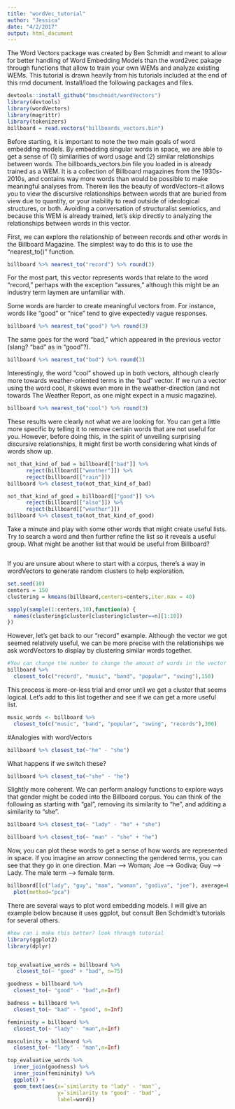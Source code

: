 ```yaml
---
title: "wordVec_tutorial"
author: "Jessica"
date: "4/2/2017"
output: html_document
---
```

The Word Vectors package was created by Ben Schmidt and meant to allow for better handling of Word Embedding Models than the word2vec pakage through functions that allow to train your own WEMs and analyze existing WEMs. This tutorial is drawn heavily from his tutorials included at the end of this rmd document. Install/load the following packages and files.
```r
devtools::install_github("bmschmidt/wordVectors")
library(devtools)
library(wordVectors)
library(magrittr)
library(tokenizers)
billboard = read.vectors("billboards_vectors.bin")
```

Before starting, it is important to note the two main goals of word embedding models. By embedding singular words in space, we are able to get a sense of (1) similarities of word usage and (2) similar relationships between words. The billboards_vectors.bin file you loaded in is already trained as a WEM. It is a collection of Billboard magazines from the 1930s-2010s, and contains way more words than would be possible to make meaningful analyses from. Therein lies the beauty of wordVectors--it allows you to view the discursive relationships between words that are buried from view due to quantity, or your inability to read outside of ideological structures, or both. Avoiding a conversation of structuralist semiotics, and because this WEM is already trained, let's skip directly to analyzing the relationships between words in this vector.

First, we can explore the relationship of between records and other words in the Billboard Magazine. The simplest way to do this is to use the "nearest_to()" function.
```r
billboard %>% nearest_to("record") %>% round(3)
```
For the most part, this vector represents words that relate to the word "record," perhaps with the exception "assures," although this might be an industry term laymen are unfamiliar with.

Some words are harder to create meaningful vectors from. For instance, words like "good" or "nice" tend to give expectedly vague responses.
```r
billboard %>% nearest_to("good") %>% round(3)
```

The same goes for the word "bad," which appeared in the previous vector (slang? "bad" as in "good"?).
```r
billboard %>% nearest_to("bad") %>% round(3)
```

Interestingly, the word "cool" showed up in both vectors, although clearly more towards weather-oriented terms in the "bad" vector. If we run a vector using the word cool, it skews even more in the weather-direction (and not towards The Weather Report, as one might expect in a music magazine).
```r
billboard %>% nearest_to("cool") %>% round(3)
```

These results were clearly not what we are looking for. You can get a little more specific by telling it to remove certain words that are not useful for you. However, before doing this, in the spirit of unveiling surprising discursive relationships, it might first be worth considering what kinds of words show up.
```r
not_that_kind_of_bad = billboard[["bad"]] %>%
      reject(billboard[["weather"]]) %>% 
      reject(billboard[["rain"]])
billboard %>% closest_to(not_that_kind_of_bad)

not_that_kind_of_good = billboard[["good"]] %>%
      reject(billboard[["also"]]) %>% 
      reject(billboard[["weather"]])
billboard %>% closest_to(not_that_kind_of_good)
```

Take a minute and play with some other words that might create useful lists. Try to search a word and then further refine the list so it reveals a useful group. What might be another list that would be useful from Billboard?
```r

```

If you are unsure about where to start with a corpus, there's a way in wordVectors to generate random clusters to help exploration.
```r
set.seed(10)
centers = 150
clustering = kmeans(billboard,centers=centers,iter.max = 40)

sapply(sample(1:centers,10),function(n) {
  names(clustering$cluster[clustering$cluster==n][1:10])
})
```

However, let's get back to our "record" example. Although the vector we got seemed relatively useful, we can be more precise with the relationships we ask wordVectors to display by clustering similar words together.
```r
#You can change the number to change the amount of words in the vector
billboard %>% 
  closest_to(c("record", "music", "band", "popular", "swing"),150)
```

This process is more-or-less trial and error until we get a cluster that seems logical. Let's add to this list together and see if we can get a more useful list.
```r
music_words <- billboard %>% 
  closest_to(c("music", "band", "popular", "swing", "records"),300)
```

#Analogies with wordVectors

```r
billboard %>% closest_to(~"he" - "she")
```

What happens if we switch these?

```r
billboard %>% closest_to(~"she" - "he")
```

Slightly more coherent. We can perform analogy functions to explore ways that gender might be coded into the Billboard corpus. You can think of the following as starting with "gal", removing its similarity to "he", and additing a similarity to "she".

```r
billboard %>% closest_to(~ "lady" - "he" + "she")

billboard %>% closest_to(~ "man" - "she" + "he")
```

Now, you can plot these words to get a sense of how words are represented in space. If you imagine an arrow connecting the gendered terms, you can see that they go in one direction. Man --> Woman; Joe --> Godiva; Guy --> Lady. The male term --> female term.
```r
billboard[[c("lady", "guy", "man", "woman", "godiva", "joe"), average=F]] %>% 
  plot(method="pca")
```

There are several ways to plot word embedding models. I will give an example below because it uses ggplot, but consult Ben Schdmidt's tutorials for several others.
```r
#how can i make this better? look through tutorial
library(ggplot2)
library(dplyr)


top_evaluative_words = billboard %>% 
   closest_to(~ "good" + "bad", n=75)

goodness = billboard %>% 
  closest_to(~ "good" - "bad",n=Inf)

badness = billboard %>% 
  closest_to(~ "bad" - "good", n=Inf)

femininity = billboard %>% 
  closest_to(~ "lady" - "man",n=Inf)

masculinity = billboard %>% 
  closest_to(~ "lady" - "man",n=Inf)

top_evaluative_words %>%
  inner_join(goodness) %>%
  inner_join(femininity) %>%
  ggplot() + 
  geom_text(aes(x=`similarity to "lady" - "man"`,
                y=`similarity to "good" - "bad"`,
                label=word))
```
